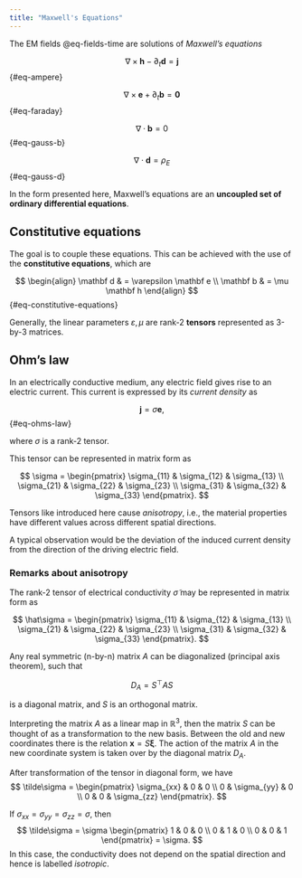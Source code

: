 ```yaml
---
title: "Maxwell's Equations"
---
```


The EM fields @eq-fields-time are solutions of *Maxwell's equations*

$$
\nabla \times \mathbf h - \partial_t \mathbf d   = \mathbf j
$$ {#eq-ampere}

$$
\nabla \times \mathbf e + \partial_t \mathbf b  = \mathbf 0
$$ {#eq-faraday}

$$
\nabla \cdot \mathbf b  = 0
$$ {#eq-gauss-b}

$$
\nabla \cdot \mathbf d  = \rho_E
$$ {#eq-gauss-d}

In the form presented here, Maxwell's equations are an **uncoupled set of ordinary differential equations**.

## Constitutive equations

The goal is to couple these equations. This can be achieved with the use of the **constitutive equations**, which are

$$
\begin{align}
\mathbf d & = \varepsilon \mathbf e \\
\mathbf b & = \mu \mathbf h
\end{align}
$$ {#eq-constitutive-equations}

Generally, the linear parameters $\varepsilon, \mu$ are rank-2 **tensors** represented as 3-by-3 matrices.

## Ohm's law

In an electrically conductive medium, any electric field gives rise to an electric current. This current is expressed by its *current density* as

$$
\mathbf j = \sigma \mathbf e,
$$ {#eq-ohms-law}

where $\sigma$ is a rank-2 tensor.

This tensor can be represented in matrix form as

$$
\sigma =   \begin{pmatrix}    \sigma_{11} & \sigma_{12} & \sigma_{13} \\    \sigma_{21} & \sigma_{22} & \sigma_{23} \\    \sigma_{31} & \sigma_{32} & \sigma_{33}   \end{pmatrix}.
$$

Tensors like introduced here cause *anisotropy*, i.e., the material properties have different values across different spatial directions.

A typical observation would be the deviation of the induced current density from the direction of the driving electric field.

### Remarks about anisotropy

The rank-2 tensor of electrical conductivity $\tilde\sigma$ may be represented in matrix form as

$$
  \hat\sigma = 
  \begin{pmatrix}
    \sigma_{11} & \sigma_{12} & \sigma_{13} \\
    \sigma_{21} & \sigma_{22} & \sigma_{23} \\
    \sigma_{31} & \sigma_{32} & \sigma_{33} 
  \end{pmatrix}.
$$

Any real symmetric (n-by-n) matrix $A$ can be diagonalized (principal axis theorem), such that

$$
D_A = S^\top A S  
$$

is a diagonal matrix, and $S$ is an orthogonal matrix.

Interpreting the matrix $A$ as a linear map in $\mathbb {R} ^3$, then the matrix $S$ can be thought of as a transformation to the new basis.
Between the old and new coordinates there is the relation $\mathbf {x}=S \boldsymbol {\xi }$.
The action of the matrix $A$ in the new coordinate system is taken over by the diagonal matrix $D_{A}$.

After transformation of the tensor in diagonal form, we have
$$ 
  \tilde\sigma = 
  \begin{pmatrix}
    \sigma_{xx} & 0 & 0 \\
    0 & \sigma_{yy} & 0 \\
    0 & 0 & \sigma_{zz} 
  \end{pmatrix}.
$$

If $\sigma_{xx} = \sigma_{yy} = \sigma_{zz} = \sigma$, then
$$
  \tilde\sigma = \sigma
  \begin{pmatrix}
    1 & 0 & 0 \\
    0 & 1 & 0 \\
    0 & 0 & 1 
  \end{pmatrix} = \sigma.
$$
In this case, the conductivity does not depend on the spatial direction and hence is labelled _isotropic_.

